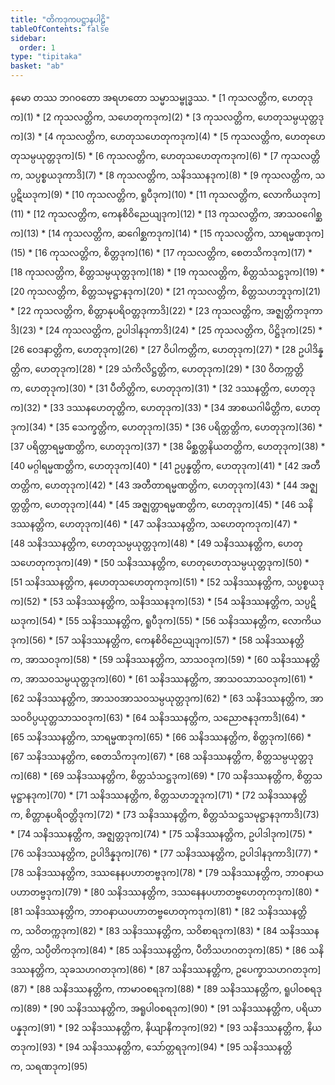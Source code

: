 ```yaml
---
title: "တိကဒုကပဋ္ဌာနပါဠိ"
tableOfContents: false
sidebar:
  order: 1
type: "tipitaka"
basket: "ab"
---
```


<Paragraph number="1" type="center">
နမော တဿ ဘဂဝတော အရဟတော သမ္မာသမ္ဗုဒ္ဓဿ.

</Paragraph>

<TableOfContents>
* [1 ကုသလတ္တိက, ဟေတုဒုက](1)
* [2 ကုသလတ္တိက, သဟေတုကဒုက](2)
* [3 ကုသလတ္တိက, ဟေတုသမ္ပယုတ္တဒုက](3)
* [4 ကုသလတ္တိက, ဟေတုသဟေတုကဒုက](4)
* [5 ကုသလတ္တိက, ဟေတုဟေတုသမ္ပယုတ္တဒုက](5)
* [6 ကုသလတ္တိက, ဟေတုသဟေတုကဒုက](6)
* [7 ကုသလတ္တိက, သပ္ပစ္စယဒုကာဒိ](7)
* [8 ကုသလတ္တိက, သနိဒဿနဒုက](8)
* [9 ကုသလတ္တိက, သပ္ပဋိဃဒုက](9)
* [10 ကုသလတ္တိက, ရူပီဒုက](10)
* [11 ကုသလတ္တိက, လောကိယဒုက](11)
* [12 ကုသလတ္တိက, ကေနစိဝိညေယျဒုက](12)
* [13 ကုသလတ္တိက, အာသဝဂေါစ္ဆက](13)
* [14 ကုသလတ္တိက, ဆဂေါစ္ဆကဒုက](14)
* [15 ကုသလတ္တိက, သာရမ္မဏဒုက](15)
* [16 ကုသလတ္တိက, စိတ္တဒုက](16)
* [17 ကုသလတ္တိက, စေတသိကဒုက](17)
* [18 ကုသလတ္တိက, စိတ္တသမ္ပယုတ္တဒုက](18)
* [19 ကုသလတ္တိက, စိတ္တသံသဋ္ဌဒုက](19)
* [20 ကုသလတ္တိက, စိတ္တသမုဋ္ဌာနဒုက](20)
* [21 ကုသလတ္တိက, စိတ္တသဟဘူဒုက](21)
* [22 ကုသလတ္တိက, စိတ္တာနုပရိဝတ္တဒုကာဒိ](22)
* [23 ကုသလတ္တိက, အဇ္ဈတ္တိကဒုကာဒိ](23)
* [24 ကုသလတ္တိက, ဥပါဒါနဒုကာဒိ](24)
* [25 ကုသလတ္တိက, ပိဋ္ဌိဒုက](25)
* [26 ဝေဒနာတ္တိက, ဟေတုဒုက](26)
* [27 ဝိပါကတ္တိက, ဟေတုဒုက](27)
* [28 ဥပါဒိန္နတ္တိက, ဟေတုဒုက](28)
* [29 သံကိလိဋ္ဌတ္တိက, ဟေတုဒုက](29)
* [30 ဝိတက္ကတ္တိက, ဟေတုဒုက](30)
* [31 ပီတိတ္တိက, ဟေတုဒုက](31)
* [32 ဒဿနတ္တိက, ဟေတုဒုက](32)
* [33 ဒဿနဟေတုတ္တိက, ဟေတုဒုက](33)
* [34 အာစယဂါမိတ္တိက, ဟေတုဒုက](34)
* [35 သေက္ခတ္တိက, ဟေတုဒုက](35)
* [36 ပရိတ္တတ္တိက, ဟေတုဒုက](36)
* [37 ပရိတ္တာရမ္မဏတ္တိက, ဟေတုဒုက](37)
* [38 မိစ္ဆတ္တနိယတတ္တိက, ဟေတုဒုက](38)
* [40 မဂ္ဂါရမ္မဏတ္တိက, ဟေတုဒုက](40)
* [41 ဥပ္ပန္နတ္တိက, ဟေတုဒုက](41)
* [42 အတီတတ္တိက, ဟေတုဒုက](42)
* [43 အတီတာရမ္မဏတ္တိက, ဟေတုဒုက](43)
* [44 အဇ္ဈတ္တတ္တိက, ဟေတုဒုက](44)
* [45 အဇ္ဈတ္တာရမ္မဏတ္တိက, ဟေတုဒုက](45)
* [46 သနိဒဿနတ္တိက, ဟေတုဒုက](46)
* [47 သနိဒဿနတ္တိက, သဟေတုကဒုက](47)
* [48 သနိဒဿနတ္တိက, ဟေတုသမ္ပယုတ္တဒုက](48)
* [49 သနိဒဿနတ္တိက, ဟေတုသဟေတုကဒုက](49)
* [50 သနိဒဿနတ္တိက, ဟေတုဟေတုသမ္ပယုတ္တဒုက](50)
* [51 သနိဒဿနတ္တိက, နဟေတုသဟေတုကဒုက](51)
* [52 သနိဒဿနတ္တိက, သပ္ပစ္စယဒုက](52)
* [53 သနိဒဿနတ္တိက, သနိဒဿနဒုက](53)
* [54 သနိဒဿနတ္တိက, သပ္ပဋိဃဒုက](54)
* [55 သနိဒဿနတ္တိက, ရူပီဒုက](55)
* [56 သနိဒဿနတ္တိက, လောကိယဒုက](56)
* [57 သနိဒဿနတ္တိက, ကေနစိဝိညေယျဒုက](57)
* [58 သနိဒဿနတ္တိက, အာသဝဒုက](58)
* [59 သနိဒဿနတ္တိက, သာသဝဒုက](59)
* [60 သနိဒဿနတ္တိက, အာသဝသမ္ပယုတ္တဒုက](60)
* [61 သနိဒဿနတ္တိက, အာသဝသာသဝဒုက](61)
* [62 သနိဒဿနတ္တိက, အာသဝအာသဝသမ္ပယုတ္တဒုက](62)
* [63 သနိဒဿနတ္တိက, အာသဝဝိပ္ပယုတ္တသာသဝဒုက](63)
* [64 သနိဒဿနတ္တိက, သညောဇနဒုကာဒိ](64)
* [65 သနိဒဿနတ္တိက, သာရမ္မဏဒုက](65)
* [66 သနိဒဿနတ္တိက, စိတ္တဒုက](66)
* [67 သနိဒဿနတ္တိက, စေတသိကဒုက](67)
* [68 သနိဒဿနတ္တိက, စိတ္တသမ္ပယုတ္တဒုက](68)
* [69 သနိဒဿနတ္တိက, စိတ္တသံသဋ္ဌဒုက](69)
* [70 သနိဒဿနတ္တိက, စိတ္တသမုဋ္ဌာနဒုက](70)
* [71 သနိဒဿနတ္တိက, စိတ္တသဟဘူဒုက](71)
* [72 သနိဒဿနတ္တိက, စိတ္တာနုပရိဝတ္တိဒုက](72)
* [73 သနိဒဿနတ္တိက, စိတ္တသံသဋ္ဌသမုဋ္ဌာနဒုကာဒိ](73)
* [74 သနိဒဿနတ္တိက, အဇ္ဈတ္တဒုက](74)
* [75 သနိဒဿနတ္တိက, ဥပါဒါဒုက](75)
* [76 သနိဒဿနတ္တိက, ဥပါဒိန္နဒုက](76)
* [77 သနိဒဿနတ္တိက, ဥပါဒါနဒုကာဒိ](77)
* [78 သနိဒဿနတ္တိက, ဒဿနေနပဟာတဗ္ဗဒုက](78)
* [79 သနိဒဿနတ္တိက, ဘာဝနာယပဟာတဗ္ဗဒုက](79)
* [80 သနိဒဿနတ္တိက, ဒဿနေနပဟာတဗ္ဗဟေတုကဒုက](80)
* [81 သနိဒဿနတ္တိက, ဘာဝနာယပဟာတဗ္ဗဟေတုကဒုက](81)
* [82 သနိဒဿနတ္တိက, သဝိတက္ကဒုက](82)
* [83 သနိဒဿနတ္တိက, သဝိစာရဒုက](83)
* [84 သနိဒဿနတ္တိက, သပ္ပီတိကဒုက](84)
* [85 သနိဒဿနတ္တိက, ပီတိသဟဂတဒုက](85)
* [86 သနိဒဿနတ္တိက, သုခသဟဂတဒုက](86)
* [87 သနိဒဿနတ္တိက, ဥပေက္ခာသဟဂတဒုက](87)
* [88 သနိဒဿနတ္တိက, ကာမာဝစရဒုက](88)
* [89 သနိဒဿနတ္တိက, ရူပါဝစရဒုက](89)
* [90 သနိဒဿနတ္တိက, အရူပါဝစရဒုက](90)
* [91 သနိဒဿနတ္တိက, ပရိယာပန္နဒုက](91)
* [92 သနိဒဿနတ္တိက, နိယျာနိကဒုက](92)
* [93 သနိဒဿနတ္တိက, နိယတဒုက](93)
* [94 သနိဒဿနတ္တိက, သော်တ္တရဒုက](94)
* [95 သနိဒဿနတ္တိက, သရဏဒုက](95)
</TableOfContents>